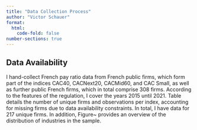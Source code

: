 ```yaml
---
title: "Data Collection Process"
author: "Victor Schauer"
format:
  html:
    code-fold: false
number-sections: true
---
```


## Data Availability {#sec-data-availability}

I hand-collect French pay ratio data from French public firms, which form part of the indices CAC40, CACNext20, CACMid60, and CAC Small, as well as further public French firms, which in total comprise 308 firms. According to the features of the regulation, I cover the years 2015 until 2021.\footnote{The information for the years 2015 until 2019 was disclosed in 2019.} Table \ref{tab:sum_stat_firms_obs} details the number of unique firms and observations per index, accounting for missing firms due to data availability constraints. In total, I have data for 217 unique firms. In addition, Figure~\ref{fig:industries} provides an overview of the distribution of industries in the sample.

